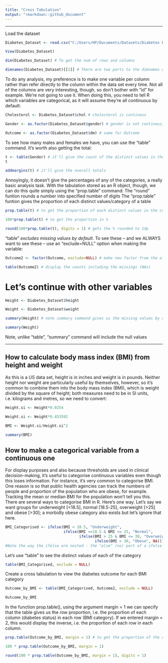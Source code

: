 ---
title: "Cross Tabulation"
output: "rmarkdown::github_document"
---



----



Load the dataset
```{r}
Diabetes_Dataset <- read.csv("C:/Users/HP/Documents/Datasets/Diabetes Dataset.csv")

View(Diabetes_Dataset)

dim(Diabetes_Dataset) # To get the num of rows and columns

dimnames(Diabetes_Dataset)[[2]] # There are two parts to the dimnames object: names of the rows, which is generally not useful, and names of the columns, which definitely is. You just want the second of those, hence the “[[2]]” bit. This gives the same output, but just the column names
```



To do any analysis, my preference is to make one variable per column rather than refer directly to the column within the data set every time. Not all of the columns are very interesting, though, so don’t bother with “id” for example. We’re not going to use it. When doing this, you need to tell R which variables are categorical, as it will assume they’re all continuous by default:
```{r}
Cholesterol <- Diabetes_Dataset$chol # cholesterol is continous

Gender <- as.factor(Diabetes_Dataset$gender) # gender is not continous, so we let R recognise it as a category by using the "as.factor" funtion

Outcome <- as.factor(Diabetes_Dataset$dm) # same for Outcome
```



To see how many males and females we have, you can use the “table” command. It’s worth also getting the total:
```{r}
t <- table(Gender) # it'll give the count of the distinct values in the column gender, we store the tabulation for future manipulation
t

addmargins(t) # it'll give the overall totals
```



Annoyingly, it doesn’t give the percentages of any of the categories, a really basic analysis task. With the tabulation stored as an R object, though, we can do this quite simply using the “prop.table” command:
The "round" funtion rounds a number into specified number of digits
The "prop.table" funtion gives the proportion of each distinct values/category of a table
```{r}
prop.table(t) # to get the proportion of each distinct values in the column

100*prop.table(t) # to get the proportion in %

round(100*prop.table(t), digits = 1) # gets the % rounded to 1dp
```



 “table” *excludes missing values by default*. To see these – and we ALWAYS want to see these – use an “exclude=NULL” option when making the variable:
```{r}
Outcome2 <- factor(Outcome, exclude=NULL) # make new factor from the old one

table(Outcome2) # display the counts including the missings (NAs)


```
 
 

# Let's continue with other variables
```{r}
Height <- Diabetes_Dataset$height

Weight <- Diabetes_Dataset$weight

summary(Height) # note summary command gives us the missing values by default

summary(Weight)
```
Note, unlike "table", "summary" command will include the null values



----
## How to calculate body mass index (BMI) from height and weight

As this is a US data set, height is in inches and weight is in pounds. Neither height nor weight are particularly useful by themselves, however, so it’s common to combine them into the body mass index (BMI), which is weight divided by the square of height; both measures need to be in SI units, i.e. kilograms and metres, so we need to convert:
```{r}
Height.si <- Height*0.0254

Weight.si <- Weight*0.453592

BMI <- Weight.si/Height.si^2

summary(BMI)
```



## How to make a categorical variable from a continuous one

For display purposes and also because thresholds are used in clinical decision-making, it’s useful to categorise continuous variables even though this loses information. For instance, it’s very common to categorise BMI. One reason is so that public health agencies can track the numbers of people and proportion of the population who are obese, for example. Tracking the mean or median BMI for the population won’t tell you this. There are several ways to categorise BMI in R. Here’s one way. Let’s say we want groups for underweight [<18.5], normal [18.5-25], overweight [>25] and obese [>30]; a morbidly obese category also exists but let’s ignore that here.
```{r}
BMI_Categorised <- ifelse(BMI < 18.5, "Underweight",
                          ifelse(BMI >=18.5 & BMI <= 25, "Normal",
                                 ifelse(BMI > 25 & BMI <= 30, "Overweight",
                                        ifelse(BMI > 30, "Obese", NA))))
#Note the way the ifelse are nested - the "else" (no) part of a ifelse is another ifelse. 
```



Let's use "table" to see the distinct values of each of the category
```{r}
table(BMI_Categorised, exclude = NULL)
```



Create a cross tabulation to view the diabetes outcome for each BMI category
```{r}
Outcome_by_BMI <- table(BMI_Categorised, Outcome2, exclude = NULL)

Outcome_by_BMI
```



In the function prop.table(), using the argument margin = 1 we can specify that the table gives us the *row* proportion, i.e. the proportion of each column (diabetes status) in each row (BMI category). If we entered margin = 2, this would display the inverse, i.e. the proportion of each row in each column.
```{r}
prop.table(Outcome_by_BMI, margin = 1) # to get the proportion of the outcome for each bmi category

100 * prop.table(Outcome_by_BMI, margin = 1)

round(100 * prop.table(Outcome_by_BMI, margin = 1), digits = 1)
```


